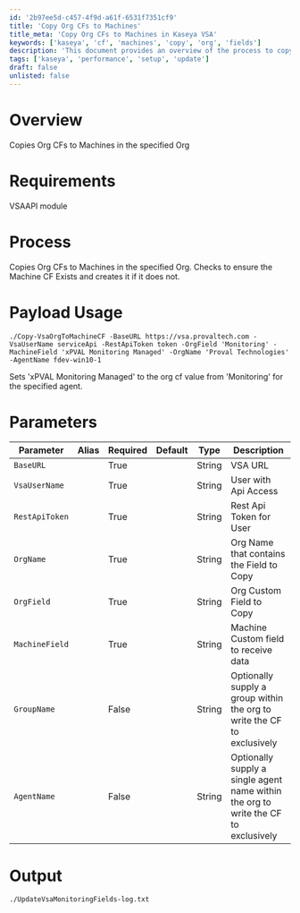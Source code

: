 ```yaml
---
id: '2b97ee5d-c457-4f9d-a61f-6531f7351cf9'
title: 'Copy Org CFs to Machines'
title_meta: 'Copy Org CFs to Machines in Kaseya VSA'
keywords: ['kaseya', 'cf', 'machines', 'copy', 'org', 'fields']
description: 'This document provides an overview of the process to copy organizational custom fields (CFs) to machines within a specified organization in Kaseya VSA. It details the requirements, parameters, and usage of the script to ensure that machine CFs are updated accurately based on the organization CF values.'
tags: ['kaseya', 'performance', 'setup', 'update']
draft: false
unlisted: false
---
```

# Overview
Copies Org CFs to Machines in the specified Org

# Requirements
VSAAPI module

# Process
Copies Org CFs to Machines in the specified Org. Checks to ensure the Machine CF Exists and creates it if it does not.

# Payload Usage
```
./Copy-VsaOrgToMachineCF -BaseURL https://vsa.provaltech.com -VsaUserName serviceApi -RestApiToken token -OrgField 'Monitoring' -MachineField 'xPVAL Monitoring Managed' -OrgName 'Proval Technologies' -AgentName fdev-win10-1
```
Sets 'xPVAL Monitoring Managed' to the org cf value from 'Monitoring' for the specified agent.

# Parameters

| Parameter       | Alias | Required | Default | Type   | Description                                             |
|------------------|-------|----------|---------|--------|---------------------------------------------------------|
| `BaseURL`        |       | True     |         | String | VSA URL                                                |
| `VsaUserName`    |       | True     |         | String | User with Api Access                                   |
| `RestApiToken`   |       | True     |         | String | Rest Api Token for User                                |
| `OrgName`        |       | True     |         | String | Org Name that contains the Field to Copy               |
| `OrgField`       |       | True     |         | String | Org Custom Field to Copy                               |
| `MachineField`   |       | True     |         | String | Machine Custom field to receive data                   |
| `GroupName`      |       | False    |         | String | Optionally supply a group within the org to write the CF to exclusively |
| `AgentName`      |       | False    |         | String | Optionally supply a single agent name within the org to write the CF to exclusively |

# Output
```
./UpdateVsaMonitoringFields-log.txt
```











